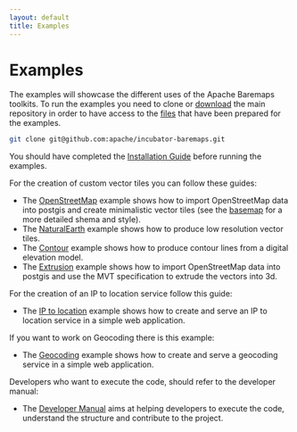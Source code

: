 ```yaml
---
layout: default
title: Examples
---
```


# Examples

The examples will showcase the different uses of the Apache Baremaps toolkits. To run the examples you need to clone or [download](https://github.com/apache/incubator-baremaps/archive/refs/heads/main.zip) the main
repository in order to have access to the [files](https://github.com/apache/incubator-baremaps/blob/main/additional-examples/) that have been prepared for the examples.

```bash
git clone git@github.com:apache/incubator-baremaps.git
```

You should have completed the [Installation Guide](/documentation/getting-started/installing-the-cli/) before running the examples.

For the creation of custom vector tiles you can follow these guides:

- The [OpenStreetMap](/documentation/additional-examples/import-osm-into-postgis/) example shows how to import OpenStreetMap data into postgis and create minimalistic vector tiles (see the [basemap](https://baremaps.apache.org/documentation/getting-started/) for a more detailed shema and style).
- The [NaturalEarth](/documentation/additional-examples/import-naturalearth-into-postgis/) example shows how to produce low resolution vector tiles.
- The [Contour](/documentation/additional-examples/contour-lines-in-vector-tiles/) example shows how to produce contour lines from a digital elevation model.
- The [Extrusion](/documentation/additional-examples/extrusion/) example shows how to import OpenStreetMap data into postgis and use the MVT specification to extrude the vectors into 3d.

For the creation of an IP to location service follow this guide:

- The [IP to location](/documentation/additional-examples/ip-to-location/) example shows how to create and serve an IP to location service in a simple web application.

If you want to work on Geocoding there is this example:

- The [Geocoding](/documentation/additional-examples/geocoding/) example shows how to create and serve a geocoding service in a simple web application.

Developers who want to execute the code, should refer to the developer manual:

- The [Developer Manual](/documentation/developer-manual/) aims at helping developers to execute the code, understand the structure and contribute to the project.
